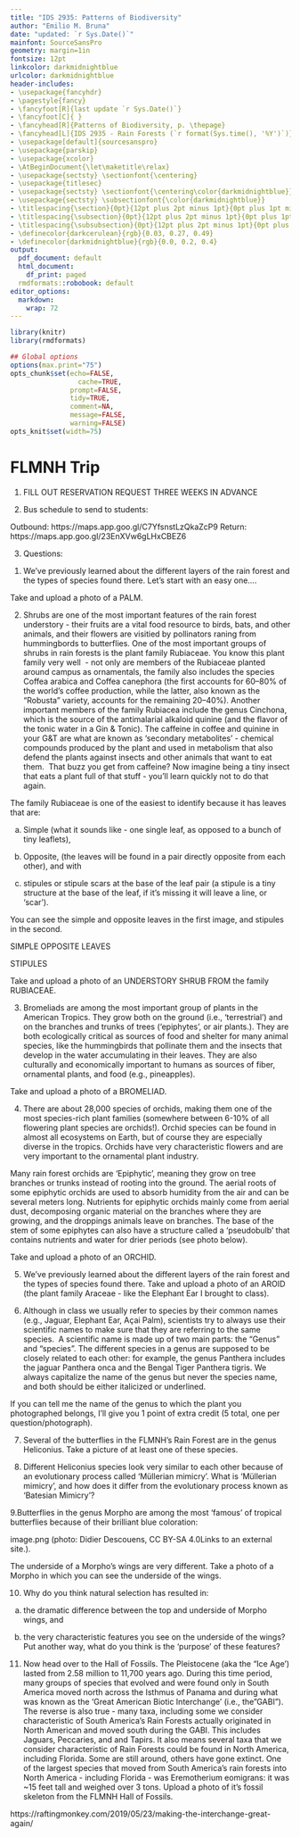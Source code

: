 ```yaml
---
title: "IDS 2935: Patterns of Biodiversity"
author: "Emilio M. Bruna"
date: "updated: `r Sys.Date()`"
mainfont: SourceSansPro
geometry: margin=1in
fontsize: 12pt
linkcolor: darkmidnightblue
urlcolor: darkmidnightblue
header-includes:
- \usepackage{fancyhdr}
- \pagestyle{fancy}
- \fancyfoot[R]{last update `r Sys.Date()`}
- \fancyfoot[C]{ }
- \fancyhead[R]{Patterns of Biodiversity, p. \thepage}
- \fancyhead[L]{IDS 2935 - Rain Forests (`r format(Sys.time(), '%Y')`)}
- \usepackage[default]{sourcesanspro}
- \usepackage{parskip}
- \usepackage{xcolor}
- \AtBeginDocument{\let\maketitle\relax}
- \usepackage{sectsty} \sectionfont{\centering}
- \usepackage{titlesec}
- \usepackage{sectsty} \sectionfont{\centering\color{darkmidnightblue}}
- \usepackage{sectsty} \subsectionfont{\color{darkmidnightblue}}
- \titlespacing{\section}{0pt}{12pt plus 2pt minus 1pt}{0pt plus 1pt minus 1pt}
- \titlespacing{\subsection}{0pt}{12pt plus 2pt minus 1pt}{0pt plus 1pt minus 1pt}
- \titlespacing{\subsubsection}{0pt}{12pt plus 2pt minus 1pt}{0pt plus 1pt minus 1pt}
- \definecolor{darkcerulean}{rgb}{0.03, 0.27, 0.49}
- \definecolor{darkmidnightblue}{rgb}{0.0, 0.2, 0.4}
output:
  pdf_document: default
  html_document:
    df_print: paged
  rmdformats::robobook: default
editor_options: 
  markdown: 
    wrap: 72
---
```



```r
library(knitr)
library(rmdformats)

## Global options
options(max.print="75")
opts_chunk$set(echo=FALSE,
	             cache=TRUE,
               prompt=FALSE,
               tidy=TRUE,
               comment=NA,
               message=FALSE,
               warning=FALSE)
opts_knit$set(width=75)
```


# FLMNH Trip

1) FILL OUT RESERVATION REQUEST THREE WEEKS IN ADVANCE

2) Bus schedule to send to students:

Outbound: https://maps.app.goo.gl/C7YfsnstLzQkaZcP9
Return: https://maps.app.goo.gl/23EnXVw6gLHxCBEZ6

3) Questions:

1. We've previously learned about the different layers of the rain forest and the types of species found there. Let's start with an easy one....

 
Take and upload a photo of a PALM.

2. Shrubs are one of the most important features of the rain forest understory - their fruits are a vital food resource to birds, bats, and other animals, and their flowers are visitied by pollinators raning from hummingbords to butterflies. One of the most important groups of shrubs in rain forests is the plant family Rubiaceae. You know this plant family very well  - not only are members of the Rubiaceae planted around campus as ornamentals, the family also includes the species Coffea arabica and Coffea canephora (the first accounts for 60–80% of the world's coffee production, while the latter, also known as the "Robusta" variety, accounts for the remaining 20–40%). Another important members of the family Rubiacea include the genus Cinchona, which is the source of the antimalarial alkaloid quinine (and the flavor of the tonic water in a Gin & Tonic). The caffeine in coffee and quinine in your G&T are what are known as 'secondary metabolites' - chemical compounds produced by the plant and used in metabolism that also defend the plants against insects and other animals that want to eat them.  That buzz you get from caffeine? Now imagine being a tiny insect that eats a plant full of that stuff - you'll learn quickly not to do that again.

The family Rubiaceae is one of the easiest to identify because it has leaves that are:

(a) Simple (what it sounds like - one single leaf, as opposed to a bunch of tiny leaflets),

(b) Opposite, (the leaves will be found in a pair directly opposite from each other), and with

(c) stipules or stipule scars at the base of the leaf pair (a stipule is a tiny structure at the base of the leaf, if it's missing it will leave a line, or 'scar').

You can see the simple and opposite leaves in the first image, and stipules in the second.

SIMPLE OPPOSITE LEAVES

STIPULES

Take and upload a photo of an UNDERSTORY SHRUB FROM the family RUBIACEAE.


3. Bromeliads are among the most important group of plants in the American Tropics. They grow both on the ground (i.e., 'terrestrial') and on the branches and trunks of trees ('epiphytes', or air plants.). They are both ecologically critical as sources of food and shelter for many animal species, like the hummingbirds that pollinate them and the insects that develop in the water accumulating in their leaves. They are also culturally and economically important to humans as sources of fiber, ornamental plants, and food (e.g., pineapples). 

Take and upload a photo of a BROMELIAD.

4.  There are about 28,000 species of orchids, making them one of the most species-rich plant families (somewhere between 6-10% of all flowering plant species are orchids!). Orchid species can be found in almost all ecosystems on Earth, but of course they are especially diverse in the tropics. Orchids have very characteristic flowers and are very important to the ornamental plant industry. 

Many rain forest orchids are 'Epiphytic', meaning they grow on tree branches or trunks instead of rooting into the ground. The aerial roots of some epiphytic orchids are used to absorb humidity from the air and can be several meters long. Nutrients for epiphytic orchids mainly come from aerial dust, decomposing organic material on the branches where they are growing, and the droppings animals leave on branches. The base of the stem of some epiphytes can also have a structure called a 'pseudobulb' that contains nutrients and water for drier periods (see photo below).

Take and upload a photo of an ORCHID.



5. We've previously learned about the different layers of the rain forest and the types of species found there. Take and upload a photo of an AROID (the plant family Araceae - like the Elephant Ear I brought to class).

6. Although in class we usually refer to species by their common names (e.g., Jaguar, Elephant Ear, Açai Palm), scientists try to always use their scientific names to make sure that they are referring to the same species.  A scientific name is made up of two main parts: the "Genus" and "species". The different species in a genus are supposed to be closely related to each other: for example, the genus Panthera includes the jaguar Panthera onca and the Bengal Tiger Panthera tigris. We always capitalize the name of the genus but never the species name, and both should be either italicized or underlined.

If you can tell me the name of the genus to which the plant you photographed belongs, I'll give you 1 point of extra credit (5 total, one per question/photograph). 

7. Several of the butterflies in the FLMNH's Rain Forest are in the genus Heliconius. Take a picture of at least one of these species. 

8. Different Heliconius species look very similar to each other because of an evolutionary process called 'Müllerian mimicry'. What is 'Müllerian mimicry', and how does it differ from the evolutionary process known as 'Batesian Mimicry'?

9.Butterflies in the genus Morpho are among the most 'famous' of tropical butterflies because of their brilliant blue coloration:

image.png (photo: Didier Descouens, CC BY-SA 4.0Links to an external site.).

The underside of a Morpho's wings are very different. Take a photo of a Morpho in which you can see the underside of the wings.

10.  Why do you think natural selection has resulted in:

(a) the dramatic difference between the top and underside of Morpho wings, and

(b) the very characteristic features you see on the underside of the wings? Put another way, what do you think is the 'purpose' of these features?

11. Now head over to the Hall of Fossils. The Pleistocene (aka the "Ice Age') lasted from 2.58 million to 11,700 years ago. During this time period,  many groups of species that evolved and were found only in South America moved north across the Isthmus of Panama and during what was known as the 'Great American Biotic Interchange' (i.e., the "GABI").  The reverse is also true - many taxa, including some we consider characteristic of South America's Rain Forests actually originated in North American and moved south during the GABI. This includes Jaguars, Peccaries, and and Tapirs. It also means several taxa that we consider characteristic of Rain Forests could be found in North America, including Florida. Some are still around, others have gone extinct.  One of the largest species that moved from South America's rain forests into North America - including Florida - was Eremotherium eomigrans: it was ~15 feet tall and weighed over 3 tons. Upload a photo of it's fossil skeleton from the FLMNH Hall of Fossils.

 

https://raftingmonkey.com/2019/05/23/making-the-interchange-great-again/
